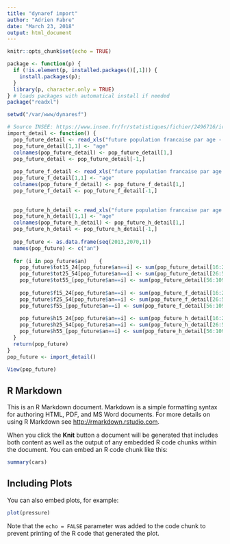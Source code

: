 ```yaml
---
title: "dynaref import"
author: "Adrien Fabre"
date: "March 23, 2018"
output: html_document
---
```


```r
knitr::opts_chunk$set(echo = TRUE)

package <- function(p) { 
  if (!is.element(p, installed.packages()[,1])) {
    install.packages(p); 
  }
  library(p, character.only = TRUE)
} # loads packages with automatical install if needed
package("readxl")

setwd("/var/www/dynaresf")

# Source INSEE: https://www.insee.fr/fr/statistiques/fichier/2496716/irsocprojpop1370_FECcentESPcentMIGcent.xls
import_detail <- function() {
  pop_future_detail <- read_xls("future population francaise par age - INSEE.xls", sheet=2, col_names=FALSE)[-(1:4),]
  pop_future_detail[1,1] <- "age"
  colnames(pop_future_detail) <- pop_future_detail[1,]
  pop_future_detail <- pop_future_detail[-1,]  
  
  pop_future_f_detail <- read_xls("future population francaise par age - INSEE.xls", sheet=3, col_names=FALSE)[-(1:4),]
  pop_future_f_detail[1,1] <- "age"
  colnames(pop_future_f_detail) <- pop_future_f_detail[1,]
  pop_future_f_detail <- pop_future_f_detail[-1,]
  
    
  pop_future_h_detail <- read_xls("future population francaise par age - INSEE.xls", sheet=4, col_names=FALSE)[-(1:4),]
  pop_future_h_detail[1,1] <- "age"
  colnames(pop_future_h_detail) <- pop_future_h_detail[1,]
  pop_future_h_detail <- pop_future_h_detail[-1,]
  
  pop_future <- as.data.frame(seq(2013,2070,1))
  names(pop_future) <- c("an")
  
  for (i in pop_future$an)    {
    pop_future$tot15_24[pop_future$an==i] <- sum(pop_future_detail[16:25,as.character(i)])
    pop_future$tot25_54[pop_future$an==i] <- sum(pop_future_detail[26:55,as.character(i)])
    pop_future$tot55_[pop_future$an==i] <- sum(pop_future_detail[56:109,as.character(i)])
    
    pop_future$f15_24[pop_future$an==i] <- sum(pop_future_f_detail[16:25,as.character(i)])
    pop_future$f25_54[pop_future$an==i] <- sum(pop_future_f_detail[26:55,as.character(i)])
    pop_future$f55_[pop_future$an==i] <- sum(pop_future_f_detail[56:109,as.character(i)])
    
    pop_future$h15_24[pop_future$an==i] <- sum(pop_future_h_detail[16:25,as.character(i)])
    pop_future$h25_54[pop_future$an==i] <- sum(pop_future_h_detail[26:55,as.character(i)])
    pop_future$h55_[pop_future$an==i] <- sum(pop_future_h_detail[56:109,as.character(i)])
  }
  return(pop_future)
}
pop_future <- import_detail()

View(pop_future)


```

## R Markdown

This is an R Markdown document. Markdown is a simple formatting syntax for authoring HTML, PDF, and MS Word documents. For more details on using R Markdown see <http://rmarkdown.rstudio.com>.

When you click the **Knit** button a document will be generated that includes both content as well as the output of any embedded R code chunks within the document. You can embed an R code chunk like this:

```r
summary(cars)
```

## Including Plots

You can also embed plots, for example:

```r
plot(pressure)
```

Note that the `echo = FALSE` parameter was added to the code chunk to prevent printing of the R code that generated the plot.
